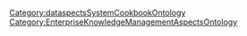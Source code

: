{{{info|add title=New Responsibility|edit title=Edit Responsibility|page name=C<unique number;random;10>}}}

{{FormHeader|Responsibility}}
{{DataspectsCookbookEntityTypeSpecialFormTemplate0}}
{{StandardFormSections}}
{{FormFooter}}

<noinclude>[[Category:dataspectsSystemCookbookOntology]][[Category:EnterpriseKnowledgeManagementAspectsOntology]]</noinclude>